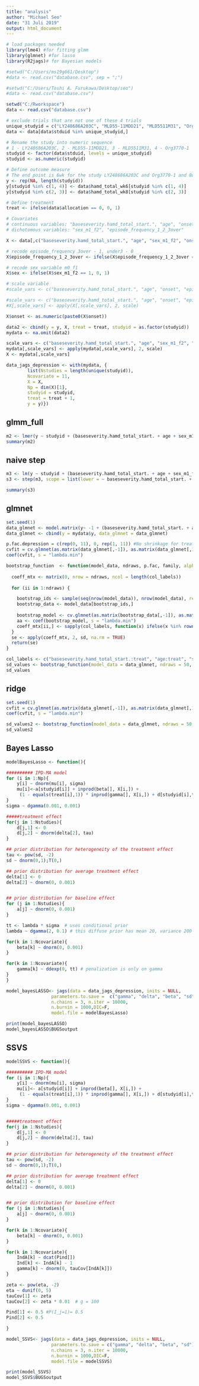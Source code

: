 ```yaml
---
title: "analysis"
author: "Michael Seo"
date: "31 Juli 2019"
output: html_document
---
```



```r
# load packages needed
library(lme4) #for fitting glmm
library(glmnet) #for lasso
library(R2jags)# for Bayesian models
```

```r
#setwd("C:/Users/ms19g661/Desktop")
#data <- read.csv("database.csv", sep = ";")

#setwd("C:/Users/Toshi A. Furukawa/Desktop/seo")
#data <- read.csv("database.csv")

setwd("C:/Rworkspace")
data <- read.csv("database.csv")
```


```r
# exclude trials that are not one of these 4 trials
unique_studyid = c("LY248686A203C", "MLD55-11MDD21", "MLD5511M31", "Org3770-1")
data <- data[data$stduid %in% unique_studyid,] 

# Rename the study into numeric sequence
# 1 - LY248686A203C, 2 - MLD55-11MDD21, 3 - MLD5511M31, 4 - Org3770-1
studyid <- factor(data$stduid, levels = unique_studyid) 
studyid <- as.numeric(studyid)

# Define outcome measure
# The end point is 6wk for the study LY248686A203C and Org3770-1 and 8wk for other two studies.
y <- rep(NA, length(studyid))
y[studyid %in% c(1, 4)] <- data$hamd_total_wk6[studyid %in% c(1, 4)]
y[studyid %in% c(2, 3)] <- data$hamd_total_wk8[studyid %in% c(2, 3)]

# Define treatment
treat <- ifelse(data$allocation == 0, 0, 1)

# Covariates
# continuous variables: "baseseverity.hamd_total_start.", "age", "onset", "episode_duration_wk", "gilty_agitationHAM10_11_12_15_17", "body_symptoms_HAM9_13_14", "sleep_problems", "anhedonia_redardationHAM1_2_3_16", "appetiteHAM4_5"
# dichotomous variables: "sex_m1_f2", "episode_frequency_1_2_3over"

X <- data[,c("baseseverity.hamd_total_start.", "age", "sex_m1_f2", "onset",  "episode_frequency_1_2_3over", "episode_duration_wk", "gilty_agitationHAM10_11_12_15_17", "body_symptoms_HAM9_13_14", "sleep_problems", "anhedonia_redardationHAM1_2_3_16", "appetiteHAM4_5")]

# recode episode_frequency 3over - 1, under3 - 0
X$episode_frequency_1_2_3over <- ifelse(X$episode_frequency_1_2_3over == 3, 1, 0)

# recode sex variable m0_f1
X$sex <- ifelse(X$sex_m1_f2 == 1, 0, 1)

# scale variable
#scale_vars <- c("baseseverity.hamd_total_start.", "age", "onset", "episode_duration_wk", "gilty_agitationHAM10_11_12_15_17", "body_symptoms_HAM9_13_14",  "sleep_problems", "anhedonia_redardationHAM1_2_3_16", "appetiteHAM4_5")

#scale_vars <- c("baseseverity.hamd_total_start.", "age", "onset", "episode_duration_wk")
#X[,scale_vars] <- apply(X[,scale_vars], 2, scale)

X$onset <- as.numeric(paste0(X$onset))

data2 <- cbind(y = y, X, treat = treat, studyid = as.factor(studyid))
mydata <- na.omit(data2)

scale_vars <- c("baseseverity.hamd_total_start.", "age", "sex_m1_f2", "onset",  "episode_frequency_1_2_3over", "episode_duration_wk", "gilty_agitationHAM10_11_12_15_17", "body_symptoms_HAM9_13_14", "sleep_problems", "anhedonia_redardationHAM1_2_3_16", "appetiteHAM4_5")
mydata[,scale_vars] <- apply(mydata[,scale_vars], 2, scale)
X <- mydata[,scale_vars]

data_jags_depression <- with(mydata, {
        list(Nstudies = length(unique(studyid)),
        Ncovariate = 11,
        X = X,
        Np = dim(X)[1],
        studyid = studyid,
        treat = treat + 1,
        y = y)})
```


## glmm_full

```r
m2 <- lmer(y ~ studyid + (baseseverity.hamd_total_start. + age + sex_m1_f2 + onset + episode_frequency_1_2_3over + episode_duration_wk + gilty_agitationHAM10_11_12_15_17 + body_symptoms_HAM9_13_14 + sleep_problems + anhedonia_redardationHAM1_2_3_16 + appetiteHAM4_5)*treat + (-1 + treat|studyid), data = mydata)
summary(m2)
```

## naive step

```r
m3 <- lm(y ~ studyid + (baseseverity.hamd_total_start. + age + sex_m1_f2 + onset + episode_frequency_1_2_3over + episode_duration_wk + gilty_agitationHAM10_11_12_15_17 + body_symptoms_HAM9_13_14 + sleep_problems + anhedonia_redardationHAM1_2_3_16 + appetiteHAM4_5)*treat, data = mydata)
s3 <- step(m3, scope = list(lower = ~ baseseverity.hamd_total_start. + age + sex_m1_f2 + onset + episode_frequency_1_2_3over + episode_duration_wk + gilty_agitationHAM10_11_12_15_17 + body_symptoms_HAM9_13_14 + sleep_problems + anhedonia_redardationHAM1_2_3_16 + appetiteHAM4_5 + treat), direction = "both")
```

```r
summary(s3)
```

## glmnet

```r
set.seed(1)
data_glmnet <- model.matrix(y~ -1 + (baseseverity.hamd_total_start. + age + sex_m1_f2 + onset + episode_frequency_1_2_3over + episode_duration_wk + gilty_agitationHAM10_11_12_15_17 + body_symptoms_HAM9_13_14 + sleep_problems + anhedonia_redardationHAM1_2_3_16 + appetiteHAM4_5) * treat, data = mydata)
data_glmnet <- cbind(y = mydata$y, data_glmnet = data_glmnet)

p.fac.depression = c(rep(0, 11), 0, rep(1, 11)) #No shrinkage for treatment effect and prognostic effect
cvfit = cv.glmnet(as.matrix(data_glmnet[,-1]), as.matrix(data_glmnet[,1]), penalty.factor = p.fac.depression, family= "gaussian", type.measure = "deviance", standardize = FALSE)
coef(cvfit, s = "lambda.min")
```

```r
bootstrap_function  <- function(model_data, ndraws, p.fac, family, alpha = 1, col_labels) {
  
  coeff_mtx <- matrix(0, nrow = ndraws, ncol = length(col_labels))
  
  for (ii in 1:ndraws) {

    bootstrap_ids <- sample(seq(nrow(model_data)), nrow(model_data), replace = TRUE)
    bootstrap_data <- model_data[bootstrap_ids,]
    
    bootstrap_model <- cv.glmnet(as.matrix(bootstrap_data[,-1]), as.matrix(bootstrap_data[,1]), penalty.factor = p.fac, family = family, type.measure = "deviance", standardize = FALSE, alpha = alpha)  
    aa <- coef(bootstrap_model, s = "lambda.min")
    coeff_mtx[ii,] <- sapply(col_labels, function(x) ifelse(x %in% rownames(aa)[aa[,1] != 0], aa[x,1], 0))  
  }
  se <- apply(coeff_mtx, 2, sd, na.rm = TRUE)
  return(se)
}
```

```r
col_labels <- c("baseseverity.hamd_total_start.:treat", "age:treat", "sex_m1_f2:treat", "onset:treat", "episode_frequency_1_2_3over:treat", "episode_duration_wk:treat", "gilty_agitationHAM10_11_12_15_17:treat", "body_symptoms_HAM9_13_14:treat", "sleep_problems:treat", "anhedonia_redardationHAM1_2_3_16:treat", "appetiteHAM4_5:treat", "treat")
sd_values <- bootstrap_function(model_data = data_glmnet, ndraws = 50, p.fac = p.fac.depression, family = "gaussian", alpha = 1, col_labels)
sd_values
```

## ridge

```r
set.seed(1)
cvfit = cv.glmnet(as.matrix(data_glmnet[,-1]), as.matrix(data_glmnet[,1]), penalty.factor = p.fac.depression, family= "gaussian", type.measure = "deviance", standardize = FALSE, alpha = 0)
coef(cvfit, s = "lambda.min")
```

```r
sd_values2 <- bootstrap_function(model_data = data_glmnet, ndraws = 50, p.fac = p.fac.depression, family = "gaussian", alpha = 0, col_labels)
sd_values2
```


## Bayes Lasso

```r
modelBayesLasso <- function(){

########## IPD-MA model
for (i in 1:Np){
	y[i] ~ dnorm(mu[i], sigma)  
	mu[i]<-a[studyid[i]] + inprod(beta[], X[i,]) +
	 (1 - equals(treat[i],1)) * inprod(gamma[], X[i,]) + d[studyid[i],treat[i]] 
}
sigma ~ dgamma(0.001, 0.001)

#####treatment effect
for(j in 1:Nstudies){
	d[j,1] <- 0
	d[j,2] ~ dnorm(delta[2], tau)
}

## prior distribution for heterogeneity of the treatment effect
tau <- pow(sd, -2)
sd ~ dnorm(0,1);T(0,)

## prior distribution for average treatment effect
delta[1] <- 0
delta[2] ~ dnorm(0, 0.001)


## prior distribution for baseline effect
for (j in 1:Nstudies){
	a[j] ~ dnorm(0, 0.001)	
}

tt <- lambda * sigma  # uses conditional prior
lambda ~ dgamma(2, 0.1) # this diffuse prior has mean 20, variance 200 

for(k in 1:Ncovariate){
	beta[k] ~ dnorm(0, 0.001)
}

for(k in 1:Ncovariate){
	gamma[k] ~ ddexp(0, tt) # penalization is only on gamma
}
}
```


```r
model_bayesLASSO<- jags(data = data_jags_depression, inits = NULL,
                 parameters.to.save =  c("gamma", "delta", "beta", "sd"),
                 n.chains = 3, n.iter = 10000,
                 n.burnin = 1000,DIC=F,
                 model.file = modelBayesLasso)
```

```r
print(model_bayesLASSO)
model_bayesLASSO$BUGSoutput
```

## SSVS

```r
modelSSVS <- function(){

########## IPD-MA model
for (i in 1:Np){
	y[i] ~ dnorm(mu[i], sigma)  
	mu[i]<- a[studyid[i]] + inprod(beta[], X[i,]) +
	 (1 - equals(treat[i],1)) * inprod(gamma[], X[i,]) + d[studyid[i],treat[i]] 
}
sigma ~ dgamma(0.001, 0.001)


#####treatment effect
for(j in 1:Nstudies){
	d[j,1] <- 0
	d[j,2] ~ dnorm(delta[2], tau)
}

## prior distribution for heterogeneity of the treatment effect
tau <- pow(sd, -2)
sd ~ dnorm(0,1);T(0,)

## prior distribution for average treatment effect
delta[1] <- 0
delta[2] ~ dnorm(0, 0.001)


## prior distribution for baseline effect
for (j in 1:Nstudies){
	a[j] ~ dnorm(0, 0.001)	
}

for(k in 1:Ncovariate){
	beta[k] ~ dnorm(0, 0.001)
}

for(k in 1:Ncovariate){
	IndA[k] ~ dcat(Pind[])
	Ind[k] <- IndA[k] - 1
	gamma[k] ~ dnorm(0, tauCov[IndA[k]])
}

zeta <- pow(eta, -2)
eta ~ dunif(0, 5)
tauCov[1] <- zeta
tauCov[2] <- zeta * 0.01  # g = 100

Pind[1] <- 0.5 #P(I_j=1)= 0.5
Pind[2] <- 0.5 

}
```


```r
model_SSVS<- jags(data = data_jags_depression, inits = NULL,
                 parameters.to.save = c("gamma", "delta", "beta", "sd"),
                 n.chains = 3, n.iter = 10000,
                 n.burnin = 1000,DIC=F,
                 model.file = modelSSVS)
```

```r
print(model_SSVS)
model_SSVS$BUGSoutput
```



